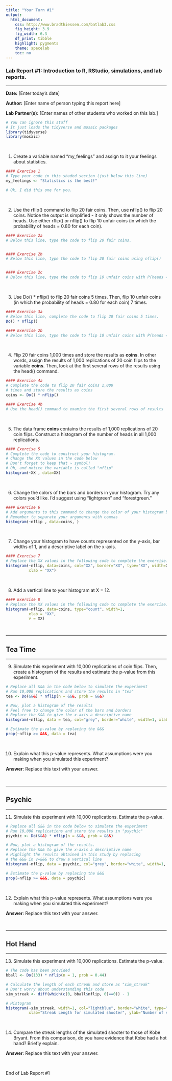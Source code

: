 ```yaml
---
title: "Your Turn #1"
output:
  html_document:
    css: http://www.bradthiessen.com/batlab3.css
    fig_height: 3.9
    fig_width: 6.3
    df_print: tibble
    highlight: pygments
    theme: spacelab
    toc: no
---
```


### Lab Report #1: Introduction to R, RStudio, simulations, and lab reports.

*****

**Date:** [Enter today's date]

**Author:** [Enter name of person typing this report here]

**Lab Partner(s):** [Enter names of other students who worked on this lab.]

```r
# You can ignore this stuff
# It just loads the tidyverse and mosaic packages
library(tidyverse)
library(mosaic)
```

<br />

1. Create a variable named "my_feelings" and assign to it your feelings about statistics.

```r
#### Exercise 1
# Type your code in this shaded section (just below this line)
my_feelings <- "Statistics is the best!"

# Ok, I did this one for you.
```

<br />

2. Use the rflip() command to flip 20 fair coins. Then, use **n**flip() to flip 20 coins. Notice the output is simplified - it only shows the number of heads. Use either rflip() or nflip() to flip 10 unfair coins (in which the probability of heads = 0.80 for each coin).

```r
#### Exercise 2a
# Below this line, type the code to flip 20 fair coins.


#### Exercise 2b
# Below this line, type the code to flip 20 fair coins using nflip()


#### Exercise 2c
# Below this line, type the code to flip 10 unfair coins with P(heads = 0.80).

```

<br />

3. Use Do() * nflip() to flip 20 fair coins 5 times.  Then, flip 10 unfair coins (in which the probability of heads = 0.80 for each coin) 7 times.  

```r
#### Exercise 3a
# Below this line, complete the code to flip 20 fair coins 5 times.
Do() * nflip()

#### Exercise 2b
# Below this line, type the code to flip 10 unfair coins with P(heads = 0.80) 7 times.

```

<br />

4. Flip 20 fair coins 1,000 times and store the results as **coins**.   In other words, assign the results of 1,000 replications of 20 coin flips to the variable **coins**.  Then, look at the first several rows of the results using the head() command.

```r
#### Exercise 4a
# Complete the code to flip 20 fair coins 1,000 
# times and store the results as coins
coins <- Do() * nflip()

#### Exercise 4b
# Use the head() command to examine the first several rows of results 


```

<br />

5. The data frame **coins** contains the results of 1,000 replications of 20 coin flips.  Construct a histogram of the number of heads in all 1,000 replications.

```r
#### Exercise 5
# Complete the code to construct your histogram.
# Change the XX values in the code below
# Don't forget to keep that ~ symbol!
# Oh, and notice the variable is called "nflip"
histogram(~XX , data=XX)
```

<br />

6. Change the colors of the bars and borders in your histogram.  Try any colors you'd like.  I'd suggest using "lightgreen" and "forestgreen."

```r
#### Exercise 6
# Add arguments to this command to change the color of your histogram bars and borders
# Remember to separate your arguments with commas
histogram(~nflip , data=coins, )

```

<br />

7. Change your histogram to have counts represented on the y-axis, bar widths of 1, and a descriptive label on the x-axis.

```r
#### Exercise 7
# Replace the XX values in the following code to complete the exercise: 
histogram(~nflip, data=coins, col="XX", border="XX", type="XX", width=XX,
          xlab = "XX")

```

<br />

8. Add a vertical line to your histogram at X = 12.

```r
#### Exercise 8
# Replace the XX values in the following code to complete the exercise: 
histogram(~nflip, data=coins, type="count", width=1,
          xlab = "XX",
          v = XX)

```

<br />

*****

## Tea Time

*****

9. Simulate this experiment with 10,000 replications of coin flips.  Then, create a histogram of the results and estimate the p-value from this experiment.

```r
# Replace all &&& in the code below to simulate the experiment
# Run 10,000 replications and store the results in "tea"
tea <- Do(&&&) * nflip(n = &&&, prob = &&&)

# Now, plot a histogram of the results
# Feel free to change the color of the bars and borders
# Replace the &&& to give the x-axis a descriptive name
histogram(~nflip, data = tea, col="grey", border="white", width=1, xlab = "&&&")

# Estimate the p-value by replacing the &&&
prop(~nflip >= &&&, data = tea)

```

<br />

10. Explain what this p-value represents.  What assumptions were you making when you simulated this experiment?

**Answer**:  Replace this text with your answer.

<br />

*****
## Psychic
*****

11. Simulate this experiment with 10,000 replications.  Estimate the p-value.

```r
# Replace all &&& in the code below to simulate the experiment
# Run 10,000 replications and store the results in "psychic"
psychic <- Do(&&&) * nflip(n = &&&, prob = &&&)

# Now, plot a histogram of the results.
# Replace the &&& to give the x-axis a descriptive name
# Highlight the results obtained in this study by replacing
# the &&& in v=&&& to draw a vertical line 
histogram(~nflip, data = psychic, col="grey", border="white", width=1, xlab = "&&&", v=&&&)

# Estimate the p-value by replacing the &&&
prop(~nflip >= &&&, data = psychic)

```

<br />

12. Explain what this p-value represents.  What assumptions were you making when you simulated this experiment?

**Answer**:  Replace this text with your answer.

<br />

*****
## Hot Hand
*****


13. Simulate this experiment with 10,000 replications.  Estimate the p-value.

```r
# The code has been provided
bball <- Do(133) * nflip(n = 1, prob = 0.44)

# Calculate the length of each streak and store as "sim_streak"
# Don't worry about understanding this code
sim_streak <- diff(which(c(0, bball$nflip, 0)==0)) - 1

# Histogram
histogram(~sim_streak, width=1, col="lightblue", border="white", type="count", 
          xlab="Streak Length for simulated shooter", ylab="Number of streaks", xlim=c(-1, 7))
```

<br />

14. Compare the streak lengths of the simulated shooter to those of Kobe Bryant. From this comparison, do you have evidence that Kobe had a hot hand? Briefly explain.

**Answer**:  Replace this text with your answer.

<br />



<div id="license">
End of Lab Report #1
</div>
